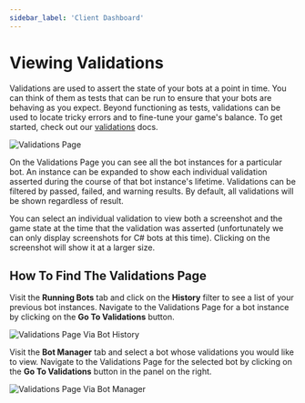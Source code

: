 ```yaml
---
sidebar_label: 'Client Dashboard'
---
```


# Viewing Validations

Validations are used to assert the state of your bots at a point in time. You can think of them as tests that can be run to
ensure that your bots are behaving as you expect. Beyond functioning as tests, validations can be used to locate tricky errors
and to fine-tune your game's balance. To get started, check out our [validations](../../core-concepts/validation-suites/validation-suites-getting-started) docs.

![Validations Page](./img/validation-dashboard/home.png)

On the Validations Page you can see all the bot instances for a particular bot. An instance can be expanded to show
each individual validation asserted during the course of that bot instance's lifetime. Validations can be filtered by passed,
failed, and warning results. By default, all validations will be shown regardless of result.

You can select an individual validation to view both a screenshot and the game state at the time
that the validation was asserted (unfortunately we can only display screenshots for C# bots at this time). Clicking on
the screenshot will show it at a larger size.

## How To Find The Validations Page

Visit the **Running Bots** tab and click on the **History** filter to see a list of your previous bot instances. Navigate to the
Validations Page for a bot instance by clicking on the **Go To Validations** button.

![Validations Page Via Bot History](./img/validation-dashboard/navigate-from-bot-history.png)

Visit the **Bot Manager** tab and select a bot whose validations you would like to view. Navigate to the Validations Page
for the selected bot by clicking on the **Go To Validations** button in the panel on the right.

![Validations Page Via Bot Manager](./img/validation-dashboard/bot-details-preview.png)